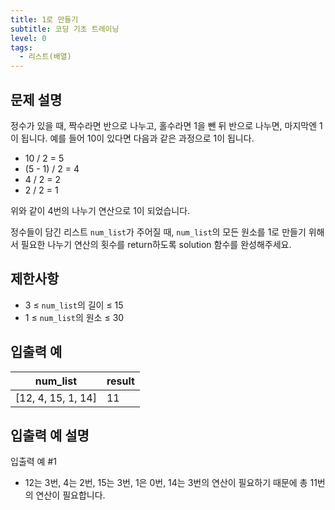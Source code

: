 ```yaml
---
title: 1로 만들기
subtitle: 코딩 기초 트레이닝
level: 0
tags:
  - 리스트(배열)
---
```


## 문제 설명

정수가 있을 때, 짝수라면 반으로 나누고, 홀수라면 1을 뺀 뒤 반으로 나누면, 마지막엔 1이 됩니다. 예를 들어 10이 있다면 다음과 같은 과정으로 1이 됩니다.

- 10 / 2 = 5
- (5 - 1) / 2 = 4
- 4 / 2 = 2
- 2 / 2 = 1

위와 같이 4번의 나누기 연산으로 1이 되었습니다.

정수들이 담긴 리스트 `num_list`가 주어질 때, `num_list`의 모든 원소를 1로 만들기 위해서 필요한 나누기 연산의 횟수를 return하도록 solution 함수를 완성해주세요.

## 제한사항

- 3 ≤ `num_list`의 길이 ≤ 15
- 1 ≤ `num_list`의 원소 ≤ 30

## 입출력 예

| num_list             | result |
| -------------------- | ------ |
| \[12, 4, 15, 1, 14\] | 11     |

## 입출력 예 설명

입출력 예 #1

- 12는 3번, 4는 2번, 15는 3번, 1은 0번, 14는 3번의 연산이 필요하기 때문에 총 11번의 연산이 필요합니다.
